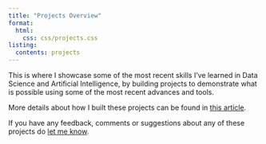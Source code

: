 ```yaml
---
title: "Projects Overview"
format:
  html:
    css: css/projects.css
listing:
  contents: projects
---
```


This is where I showcase some of the most recent skills I've learned in Data Science and Artificial Intelligence, by building projects to demonstrate what is possible using some of the most recent advances and tools.

More details about how I built these projects can be found in [this article](/posts/2023-06-14-key-considerations-when-creating-practical-applications-with-llms.html).

If you have any feedback, comments or suggestions about any of these projects do [let me know](/about.html).
